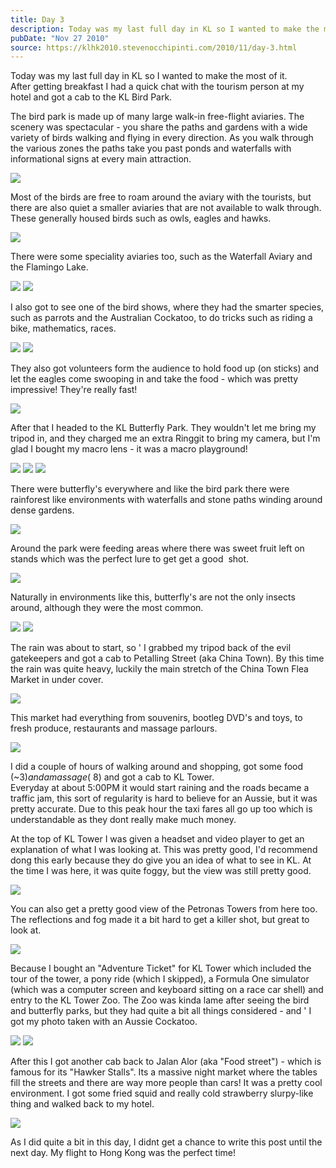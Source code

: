 ```yaml
---
title: Day 3
description: Today was my last full day in KL so I wanted to make the most of it.  After getting breakfast I had a quick chat with the tourism person at ...
pubDate: "Nov 27 2010"
source: https://klhk2010.stevenocchipinti.com/2010/11/day-3.html
---
```



Today was my last full day in KL so I wanted to make the most of it.  
After getting breakfast I had a quick chat with the tourism person at my hotel and got a cab to the KL Bird Park.

The bird park is made up of many large walk-in free-flight aviaries. The scenery was spectacular - you share the paths and gardens with a wide variety of birds walking and flying in every direction. As you walk through the various zones the paths take you past ponds and waterfalls with informational signs at every main attraction.

<Img
  originalAspectRatio
  src="2010-kuala-lumpur-hong-kong/w52toxpzanfzy0vhus6j.jpg"
/>

Most of the birds are free to roam around the aviary with the tourists, but there are also quiet a smaller aviaries that are not available to walk through. These generally housed birds such as owls, eagles and hawks.

<Img src="2010-kuala-lumpur-hong-kong/lfdtprpctb5lcvuacuwf.jpg" />

There were some speciality aviaries too, such as the Waterfall Aviary and the Flamingo Lake.

<Grid>
  <Img src="2010-kuala-lumpur-hong-kong/ekpwjmzt9ajuff4ccjdl.jpg" />
  <Img src="2010-kuala-lumpur-hong-kong/crhjwkyfssheogpy7jpp.jpg" />
</Grid>

I also got to see one of the bird shows, where they had the smarter species, such as parrots and the Australian Cockatoo, to do tricks such as riding a bike, mathematics, races.

<Grid>
  <Img src="2010-kuala-lumpur-hong-kong/yhegiflr7v8s2b03liqd.jpg" />
  <Img src="2010-kuala-lumpur-hong-kong/mabnw1hcbf63sp1e6igv.jpg" />
</Grid>

They also got volunteers form the audience to hold food up (on sticks) and let the eagles come swooping in and take the food - which was pretty impressive! They're really fast!

<Img
  originalAspectRatio
  src="2010-kuala-lumpur-hong-kong/oadrzcpppzqcd0kwu9ay.jpg"
/>

After that I headed to the KL Butterfly Park. They wouldn't let me bring my tripod in, and they charged me an extra Ringgit to bring my camera, but I'm glad I bought my macro lens - it was a macro playground!

<Grid>
  <Img src="2010-kuala-lumpur-hong-kong/ud25sftfgcyn2ctmhsll.jpg" />
  <Img src="2010-kuala-lumpur-hong-kong/gstimux725sxg9wyqb0y.jpg" />
  <Img src="2010-kuala-lumpur-hong-kong/gg5zszmoo299es2cmif7.jpg" />
</Grid>

There were butterfly's everywhere and like the bird park there were rainforest like environments with waterfalls and stone paths winding around dense gardens.

<Img
  originalAspectRatio
  src="2010-kuala-lumpur-hong-kong/ot6q5qbxolzmp3lo4zj1.jpg"
/>

Around the park were feeding areas where there was sweet fruit left on stands which was the perfect lure to get get a good  shot.

<Img
  originalAspectRatio
  src="2010-kuala-lumpur-hong-kong/j9etufiqxabmto22gern.jpg"
/>

Naturally in environments like this, butterfly's are not the only insects around, although they were the most common.

<Grid>
  <Img src="2010-kuala-lumpur-hong-kong/cqy6rzfqp5glzkx58wsz.jpg" />
  <Img src="2010-kuala-lumpur-hong-kong/qbrpl4hstj3j9xyuoayj.jpg" />
</Grid>

The rain was about to start, so ' I grabbed my tripod back of the evil gatekeepers and got a cab to Petalling Street (aka China Town). By this time the rain was quite heavy, luckily the main stretch of the China Town Flea Market in under cover.

<Img src="2010-kuala-lumpur-hong-kong/idjicuc88lnx7x8sowsj.jpg" />

This market had everything from souvenirs, bootleg DVD's and toys, to fresh produce, restaurants and massage parlours.

<Img
  originalAspectRatio
  src="2010-kuala-lumpur-hong-kong/bp1weqafiavmeuei06mo.jpg"
/>

I did a couple of hours of walking around and shopping, got some food (~$3) and a massage (~$8) and got a cab to KL Tower.  
Everyday at about 5:00PM it would start raining and the roads became a traffic jam, this sort of regularity is hard to believe for an Aussie, but it was pretty accurate. Due to this peak hour the taxi fares all go up too which is understandable as they dont really make much money.

At the top of KL Tower I was given a headset and video player to get an explanation of what I was looking at. This was pretty good, I'd recommend dong this early because they do give you an idea of what to see in KL. At the time I was here, it was quite foggy, but the view was still pretty good.

<Img
  originalAspectRatio
  src="2010-kuala-lumpur-hong-kong/rdyv2ak5mwtgugvlufr0.jpg"
/>

You can also get a pretty good view of the Petronas Towers from here too. The reflections and fog made it a bit hard to get a killer shot, but great to look at.

<Img
  originalAspectRatio
  src="2010-kuala-lumpur-hong-kong/q4xhgy90wcsltjyx6kmn.jpg"
/>

Because I bought an "Adventure Ticket" for KL Tower which included the tour of the tower, a pony ride (which I skipped), a Formula One simulator (which was a computer screen and keyboard sitting on a race car shell) and entry to the KL Tower Zoo. The Zoo was kinda lame after seeing the bird and butterfly parks, but they had quite a bit all things considered - and ' I got my photo taken with an Aussie Cockatoo.

<Grid>
  <Img src="2010-kuala-lumpur-hong-kong/bcns33qdpsy6oxlavjgf.jpg" />
  <Img src="2010-kuala-lumpur-hong-kong/tcrhjzmg5qa3neuscucu.jpg" />
</Grid>

After this I got another cab back to Jalan Alor (aka "Food street") - which is famous for its "Hawker Stalls". Its a massive night market where the tables fill the streets and there are way more people than cars! It was a pretty cool environment. I got some fried squid and really cold strawberry slurpy-like thing and walked back to my hotel.

<Img
  originalAspectRatio
  src="2010-kuala-lumpur-hong-kong/dj35n4dhgbbefwvgdt4c.jpg"
/>

As I did quite a bit in this day, I didnt get a chance to write this post until the next day. My flight to Hong Kong was the perfect time!

